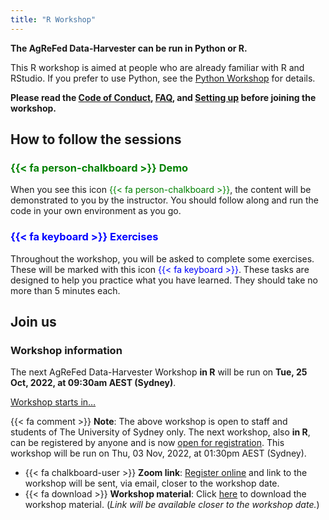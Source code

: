 ```yaml
---
title: "R Workshop"
---
```


**The AgReFed Data-Harvester can be run in Python or R. **

This R workshop is aimed at people who are already familiar with R and RStudio. If you prefer to use Python, see the [Python Workshop](/pydocs/py00-workshop.qmd) for details.

::: callout-important
**Please read the [Code of Conduct](/code-of-conduct.qmd), [FAQ](/faq.qmd), and [Setting up](/rdocs/r01-setup.qmd) before joining the workshop.**
:::

## How to follow the sessions


### [{{< fa person-chalkboard >}} Demo]{style="color: green;"}

When you see this icon [{{< fa person-chalkboard >}}]{style="color: green;"}, the content will be demonstrated to you by the instructor. You should follow along and run the code in your own environment as you go.


### [{{< fa keyboard >}} Exercises]{style="color: blue;"}

Throughout the workshop, you will be asked to complete some exercises. These will be marked with this icon [{{< fa keyboard >}}]{style="color: blue;"}. These tasks are designed to help you practice what you have learned. They should take no more than 5 minutes each.


## Join us

::: callout-tip
### Workshop information {.unnumbered}

The next AgReFed Data-Harvester Workshop **in R** will be run on **Tue, 25 Oct, 2022, at 09:30am AEST (Sydney)**.

<script src="https://cdn.logwork.com/widget/countdown.js"></script>
<a href="https://logwork.com/countdown-w5fs" class="countdown-timer" data-style="circles" data-timezone="Australia/Sydney" data-date="2022-10-25 09:30">Workshop starts in...</a>

{{< fa comment >}} **Note**: The above workshop is open to staff and students of The University of Sydney only. The next workshop, also **in R**, can be registered by anyone and is now [open for registration](https://www.eventbrite.com.au/e/agrefed-data-harvester-workshop-tickets-425515517367). This workshop will be run on Thu, 03 Nov, 2022, at 01:30pm AEST (Sydney).
:::


- {{< fa chalkboard-user >}} **Zoom link**: [Register online](https://www.eventbrite.com.au/e/agrefed-data-harvester-workshop-tickets-425515517367r) and link to the workshop will be sent, via email, closer to the workshop date.
- {{< fa download >}} **Workshop material**: Click [here]() to download the workshop material. (*Link will be available closer to the workshop date.*)
